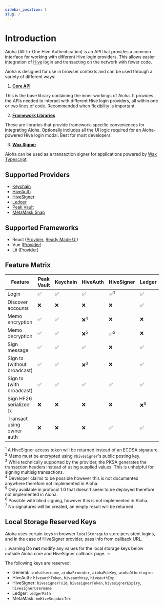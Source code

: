 ```yaml
---
sidebar_position: 1
slug: /
---
```


# Introduction

Aioha (All-In-One Hive Authentication) is an API that provides a common interface for working with different Hive login providers. This allows easier integration of [Hive](https://hive.io) login and transacting on the network with fewer code.

Aioha is designed for use in browser contexts and can be used through a variety of different ways:

1. [**Core API**](/docs/category/core-api)

This is the base library containing the inner workings of Aioha. It provides the APIs needed to interact with different Hive login providers, all within one or two lines of code. Recommended when flexibility is important.

2. [**Framework Libraries**](#supported-frameworks)

These are libraries that provide framework-specific conveniences for integrating Aioha. Optionally includes all the UI logic required for an Aioha-powered Hive login modal. Best for most developers.

3. [**Wax Signer**](/docs/core/wax)

Aioha can be used as a transaction signer for applications powered by [Wax Typescript](https://gitlab.syncad.com/hive/wax/-/tree/develop/ts?ref_type=heads).

## Supported Providers

* [Keychain](https://hive-keychain.com)
* [HiveAuth](https://hiveauth.com)
* [HiveSigner](https://hivesigner.com)
* [Ledger](https://hiveledger.io)
* [Peak Vault](https://vault.peakd.com)
* [MetaMask Snap](https://snaps.metamask.io/snap/npm/hiveio/metamask-snap)

## Supported Frameworks

* React ([Provider](/docs/framework/react), [Ready Made UI](/docs/react/ui))
* Vue ([Provider](/docs/framework/vue))
* Lit ([Provider](/docs/framework/lit))

## Feature Matrix

|Feature|Peak Vault|Keychain|HiveAuth|HiveSigner|Ledger|MetaMask|
|-|-|-|-|-|-|-|
|Login|✅|✅|✅|✅<sup>1</sup>|✅|✅<sup>7</sup>|
|Discover accounts|❌|❌|❌|❌|✅|✅|
|Memo encryption|✅|✅|❌<sup>4</sup>|❌|❌|✅|
|Memo decryption|✅|✅|❌<sup>5</sup>|✅<sup>2</sup>|❌|✅|
|Sign message|✅|✅|✅|❌|✅|❌|
|Sign tx (without broadcast)|✅|✅|❌<sup>3</sup>|❌|✅|✅|
|Sign tx (with broadcast)|✅|✅|✅|✅|✅|✅|
|Sign HF26 serialized tx|❌|❌|❌|❌|❌<sup>6</sup>|✅|
|Transact using owner auth|❌|❌|❌|✅|✅|✅|

<sup>1</sup> A HiveSigner access token will be returned instead of an ECDSA signature.<br/>
<sup>2</sup> Memo must be encrypted using `@hivesigner`'s public posting key.<br/>
<sup>3</sup> While technically supported by the provider, the PKSA generates the transaction headers instead of using supplied values. This is unhelpful for signing multisig transactions.<br/>
<sup>4</sup> Developer claims to be possible however this is not documented anywhere therefore not implemented in Aioha.<br/>
<sup>5</sup> Only available in protocol 1.0 that doesn't seem to be deployed therefore not implemented in Aioha.<br/>
<sup>6</sup> Possible with blind signing, however this is not implemented in Aioha.<br/>
<sup>7</sup> No signatures will be created, an empty result will be returned.

## Local Storage Reserved Keys

Aioha uses certain keys in browser `localStorage` to store persistent logins, and in the case of HiveSigner provider, pass info from callback URL.

:::warning
Do **not** modify any values for the local storage keys below outside Aioha core and HiveSigner callback page.
:::

The following keys are reserved:

* General: `aiohaUsername`, `aiohaProvider`, `aiohaPubKey`, `aiohaOtherLogins`
* HiveAuth: `hiveauthToken`, `hiveauthKey`, `hiveauthExp`
* HiveSigner: `hivesignerTxId`, `hivesignerToken`, `hivesignerExpiry`, `hivesignerUsername`
* Ledger: `ledgerPath`
* MetaMask: `mmHiveSnapAccIdx`
